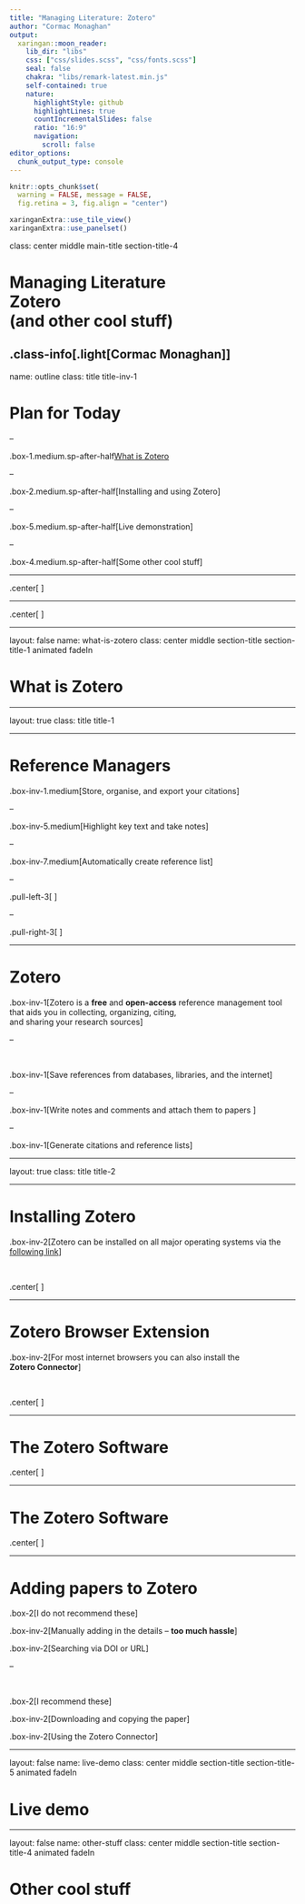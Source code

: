 ```yaml
---
title: "Managing Literature: Zotero"
author: "Cormac Monaghan"
output:
  xaringan::moon_reader:
    lib_dir: "libs"
    css: ["css/slides.scss", "css/fonts.scss"]
    seal: false 
    chakra: "libs/remark-latest.min.js"
    self-contained: true
    nature:
      highlightStyle: github
      highlightLines: true
      countIncrementalSlides: false
      ratio: "16:9"
      navigation:
        scroll: false
editor_options: 
  chunk_output_type: console
---
```


```r
knitr::opts_chunk$set(
  warning = FALSE, message = FALSE,
  fig.retina = 3, fig.align = "center")

xaringanExtra::use_tile_view()
xaringanExtra::use_panelset()
```

class: center middle main-title section-title-4

#  Managing Literature<br>Zotero<br>(and other cool stuff)

.class-info[.light[Cormac Monaghan]]
---

name: outline
class: title title-inv-1

# Plan for Today

--

.box-1.medium.sp-after-half[What is Zotero]

--

.box-2.medium.sp-after-half[Installing and using Zotero]

--

.box-5.medium.sp-after-half[Live demonstration]

--

.box-4.medium.sp-after-half[Some other cool stuff]

---

.center[
<figure>
 <img src="files/img/Papers/pile_of_papers.png" width="600px">
 </figure>
]

---

.center[
<figure>
 <img src="files/img/Papers/messy_files.png" width="1000px">
 </figure>
]

---

layout: false
name: what-is-zotero
class: center middle section-title section-title-1 animated fadeIn

# What is Zotero

---

layout: true
class: title title-1

---

# Reference Managers

.box-inv-1.medium[Store, organise, and export your citations]

--

.box-inv-5.medium[Highlight key text and take notes]

--

.box-inv-7.medium[Automatically create reference list]

--

.pull-left-3[
<figure>
 <img src="files/img/angry_homer.png" width="100px">
 </figure>
]

--

.pull-right-3[
<figure>
 <img src="files/img/happy_homer.jpg" width="250px">
 </figure>
]

---

# Zotero

.box-inv-1[Zotero is a **free** and **open-access** reference management tool that aids you in collecting, organizing, citing, <br>and sharing your research sources]

--

<br>

.box-inv-1[Save references from databases,  libraries, and the internet]

--

.box-inv-1[Write notes and comments and attach them to papers ]

--

.box-inv-1[Generate citations and reference lists]

---

layout: true
class: title title-2

---

# Installing Zotero

.box-inv-2[Zotero can be installed on all major operating systems via the [following link](https://www.zotero.org/download/)]

<br>

.center[
<figure>
 <img src="files/img/Zotero/zotero_download.png" width="400px">
 </figure>
]

---

# Zotero Browser Extension

.box-inv-2[For most internet browsers you can also install the <br>**Zotero Connector**]

<br>

.center[
<figure>
 <img src="files/img/Zotero/zotero_connector.png" width="475px">
 </figure>
]

---

# The Zotero Software

.center[
<figure>
 <img src="files/img/Zotero/zotero_site.png" width="950px">
 </figure>
]

---

# The Zotero Software

.center[
<figure>
 <img src="files/img/Zotero/zotero_paper.png" width="800px">
 </figure>
]

---

# Adding papers to Zotero

.box-2[I do not recommend these]

.box-inv-2[Manually adding in the details – **too much hassle**]

.box-inv-2[Searching via DOI or URL]

--

<br>

.box-2[I recommend these]

.box-inv-2[Downloading and copying the paper]

.box-inv-2[Using the Zotero Connector]

---

layout: false
name: live-demo
class: center middle section-title section-title-5 animated fadeIn

# Live demo

---

layout: false
name: other-stuff
class: center middle section-title section-title-4 animated fadeIn

# Other cool stuff



